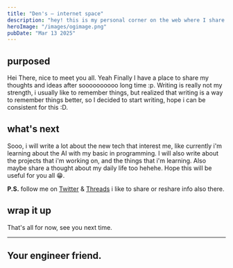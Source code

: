 ```yaml
---
title: "Den's – internet space"
description: "hey! this is my personal corner on the web where I share my thoughts, experiences, ideas, and projects."
heroImage: "/images/ogimage.png"
pubDate: "Mar 13 2025"
---
```


## purposed

Hei There, nice to meet you all. Yeah Finally I have a place to share my thoughts and ideas after soooooooooo long time :p. Writing is really not my strength, i usually like to remember things, but realized
that writing is a way to remember things better, so I decided to start writing, hope i can be consistent for this :D.

## what's next

Sooo, i will write a lot about the new tech that interest me, like currently i'm learning about the AI with my basic in programming.
I will also write about the projects that i'm working on, and the things that i'm learning.
Also maybe share a thought about my daily life too hehehe.
Hope this will be useful for you all 😁.

**P.S.** follow me on [Twitter](https://x.com/raymonddenny14) & [Threads](https://www.threads.net/@dennyraymond?hl=en) i like to share or reshare info also there.

## wrap it up

That's all for now, see you next time.

---

## Your engineer friend.
